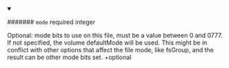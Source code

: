 
<details className="config-field" data-expandable="false" open>
<summary>

####### `mode` <span class="config-field-required" data-required="false">required</span> <span class="config-field-type">integer</span> <span class="config-field-default"></span> <span class="config-field-enum"></span>

Optional: mode bits to use on this file, must be a value between 0
and 0777. If not specified, the volume defaultMode will be used.
This might be in conflict with other options that affect the file
mode, like fsGroup, and the result can be other mode bits set.
+optional

</summary>



</details>
